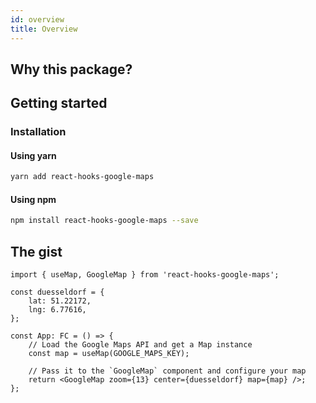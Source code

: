 ```yaml
---
id: overview
title: Overview
---
```


## Why this package?

## Getting started

### Installation

#### Using yarn

```bash
yarn add react-hooks-google-maps
```

#### Using npm

```bash
npm install react-hooks-google-maps --save
```

## The gist


```tsx
import { useMap, GoogleMap } from 'react-hooks-google-maps';

const duesseldorf = {
    lat: 51.22172,
    lng: 6.77616,
};

const App: FC = () => {
    // Load the Google Maps API and get a Map instance
    const map = useMap(GOOGLE_MAPS_KEY);

    // Pass it to the `GoogleMap` component and configure your map
    return <GoogleMap zoom={13} center={duesseldorf} map={map} />;
};
```

<Wrapper>
    <Overview />
</Wrapper>

